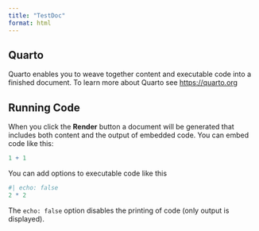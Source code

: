 ```yaml
---
title: "TestDoc"
format: html
---
```


## Quarto

Quarto enables you to weave together content and executable code into a finished document. To learn more about Quarto see <https://quarto.org>

## Running Code

When you click the **Render** button a document will be generated that includes both content and the output of embedded code. You can embed code like this:

```r
1 + 1
```

You can add options to executable code like this 

```r
#| echo: false
2 * 2
```

The `echo: false` option disables the printing of code (only output is displayed).

